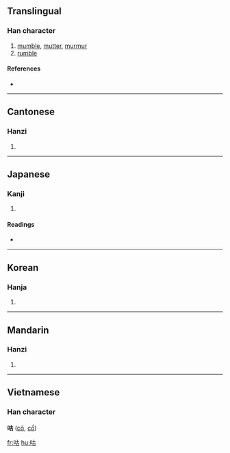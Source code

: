 ==Translingual==

===Han character===
{{Han char|rn=30|rad=口|as=05|sn=8|four=6406<sub>0</sub>|canj=口十口 (RJR)}}

# [[mumble]], [[mutter]], [[murmur]]
# [[rumble]]

====References====
* {{Han ref|kx=0185.211|dkj=03522|dj=0405.140|hdz=10598.060|uh=5495|ud=21653|bh=A942|bd=43330}}

----

==Cantonese==

===Hanzi===
{{yue-hanzi|jyut=|y=gu1}}

# {{defn|Cantonese}}

----

==Japanese==

===Kanji===
{{ja-kanji|grade=|rs=口05}}

# {{defn|Japanese}}

====Readings====
* {{ja-readings|on=[[こ]] (ko)|kun=[[ぶつぶついう]] (butsubutsuiu)}}

----

==Korean==

===Hanja===
{{ko-hanja|hangeul=고|rv=go|mr=ko}}

# {{defn|Korean}}

----

==Mandarin==

===Hanzi===
{{cmn-hanzi|pin=[[gū]] ([[gu1]])|wg=ku<sup>1</sup>}}

# {{defn|Mandarin}}

----

==Vietnamese==
===Han character===
'''咕''' ([[cô]], [[cổ]])

[[fr:咕]]
[[hu:咕]]